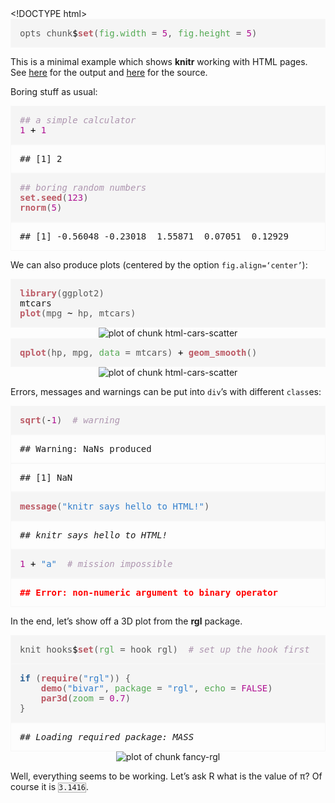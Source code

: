 <!DOCTYPE html>
<html>
<head>
<style type="text/css">
.knitr.inline {
  background-color: #f7f7f7;
  border:solid 1px #B0B0B0;
}
.error {
	font-weight: bold;
	color: #FF0000;
},
.warning {
	font-weight: bold;
}
.message {
	font-style: italic;
}
.source, .output, .warning, .error, .message {
	padding: 0em 1em;
  border:solid 1px #F7F7F7;
}
.source {
  background-color: #f5f5f5;
}
.rimage.left {
  text-align: left;
}
.rimage.right {
  text-align: right;
}
.rimage.center {
  text-align: center;
}
.hl.num {
  color: #AF0F91;
}
.hl.str {
  color: #317ECC;
}
.hl.com {
  color: #AD95AF;
  font-style: italic;
}
.hl.opt {
  color: #000000;
}
.hl.std {
  color: #585858;
}
.hl.kwa {
  color: #295F94;
  font-weight: bold;
}
.hl.kwb {
  color: #B05A65;
}
.hl.kwc {
  color: #55aa55;
}
.hl.kwd {
  color: #BC5A65;
  font-weight: bold;
}
</style>
  <title>A minimal knitr example in HTML</title>
</head>
<body>
<div class="chunk" id="unnamed-chunk-1"><div class="rcode"><div class="source"><pre class="knitr r"><span class="hl std">opts_chunk</span><span class="hl opt">$</span><span class="hl kwd">set</span><span class="hl std">(</span><span class="hl kwc">fig.width</span> <span class="hl std">=</span> <span class="hl num">5</span><span class="hl std">,</span> <span class="hl kwc">fig.height</span> <span class="hl std">=</span> <span class="hl num">5</span><span class="hl std">)</span>
</pre></div>
</div></div>


  <p>This is a minimal example which shows <strong>knitr</strong>
  working with HTML
  pages. See <a href="https://bitbucket.org/stat/knitr/downloads/003-minimal.html">here</a>
  for the output and
  <a href="https://github.com/yihui/knitr-examples/blob/master/003-minimal.Rhtml">here</a>
  for the source.</p>

  <p>Boring stuff as usual:</p>

<div class="chunk" id="unnamed-chunk-2"><div class="rcode"><div class="source"><pre class="knitr r"><span class="hl com">## a simple calculator</span>
<span class="hl num">1</span> <span class="hl opt">+</span> <span class="hl num">1</span>
</pre></div>
<div class="output"><pre class="knitr r">## [1] 2
</pre></div>
<div class="source"><pre class="knitr r"><span class="hl com">## boring random numbers</span>
<span class="hl kwd">set.seed</span><span class="hl std">(</span><span class="hl num">123</span><span class="hl std">)</span>
<span class="hl kwd">rnorm</span><span class="hl std">(</span><span class="hl num">5</span><span class="hl std">)</span>
</pre></div>
<div class="output"><pre class="knitr r">## [1] -0.56048 -0.23018  1.55871  0.07051  0.12929
</pre></div>
</div></div>


  <p>We can also produce plots (centered by the
  option <code>fig.align='center'</code>):</p>

<div class="chunk" id="html-cars-scatter"><div class="rcode"><div class="source"><pre class="knitr r"><span class="hl kwd">library</span><span class="hl std">(ggplot2)</span>
<span class="h1 kwd">mtcars</span> 
<span class="hl kwd">plot</span><span class="hl std">(mpg</span> <span class="hl opt">~</span> <span class="hl std">hp, mtcars)</span>
</pre></div>
</div><div class="rimage center"><img src="figure/html-cars-scatter1.png" title="plot of chunk html-cars-scatter" alt="plot of chunk html-cars-scatter" class="plot" /></div><div class="rcode">
<div class="source"><pre class="knitr r"><span class="hl kwd">qplot</span><span class="hl std">(hp, mpg,</span> <span class="hl kwc">data</span> <span class="hl std">= mtcars)</span> <span class="hl opt">+</span> <span class="hl kwd">geom_smooth</span><span class="hl std">()</span>
</pre></div>
</div><div class="rimage center"><img src="figure/html-cars-scatter2.png" title="plot of chunk html-cars-scatter" alt="plot of chunk html-cars-scatter" class="plot" /></div></div>


  <p>Errors, messages and warnings can be put into <code>div</code>'s
  with different <code>class</code>es:</p>

<div class="chunk" id="unnamed-chunk-3"><div class="rcode"><div class="source"><pre class="knitr r"><span class="hl kwd">sqrt</span><span class="hl std">(</span><span class="hl opt">-</span><span class="hl num">1</span><span class="hl std">)</span>  <span class="hl com"># warning</span>
</pre></div>
<div class="warning"><pre class="knitr r">## Warning: NaNs produced
</pre></div>
<div class="output"><pre class="knitr r">## [1] NaN
</pre></div>
<div class="source"><pre class="knitr r"><span class="hl kwd">message</span><span class="hl std">(</span><span class="hl str">&quot;knitr says hello to HTML!&quot;</span><span class="hl std">)</span>
</pre></div>
<div class="message"><pre class="knitr r">## knitr says hello to HTML!
</pre></div>
<div class="source"><pre class="knitr r"><span class="hl num">1</span> <span class="hl opt">+</span> <span class="hl str">&quot;a&quot;</span>  <span class="hl com"># mission impossible</span>
</pre></div>
<div class="error"><pre class="knitr r">## Error: non-numeric argument to binary operator
</pre></div>
</div></div>


  <p>In the end, let's show off a 3D plot from
  the <strong>rgl</strong> package.</p>

<div class="chunk" id="unnamed-chunk-4"><div class="rcode"><div class="source"><pre class="knitr r"><span class="hl std">knit_hooks</span><span class="hl opt">$</span><span class="hl kwd">set</span><span class="hl std">(</span><span class="hl kwc">rgl</span> <span class="hl std">= hook_rgl)</span>  <span class="hl com"># set up the hook first</span>
</pre></div>
</div></div>


<div class="chunk" id="fancy-rgl"><div class="rcode"><div class="source"><pre class="knitr r"><span class="hl kwa">if</span> <span class="hl std">(</span><span class="hl kwd">require</span><span class="hl std">(</span><span class="hl str">&quot;rgl&quot;</span><span class="hl std">)) {</span>
    <span class="hl kwd">demo</span><span class="hl std">(</span><span class="hl str">&quot;bivar&quot;</span><span class="hl std">,</span> <span class="hl kwc">package</span> <span class="hl std">=</span> <span class="hl str">&quot;rgl&quot;</span><span class="hl std">,</span> <span class="hl kwc">echo</span> <span class="hl std">=</span> <span class="hl num">FALSE</span><span class="hl std">)</span>
    <span class="hl kwd">par3d</span><span class="hl std">(</span><span class="hl kwc">zoom</span> <span class="hl std">=</span> <span class="hl num">0.7</span><span class="hl std">)</span>
<span class="hl std">}</span>
</pre></div>
<div class="message"><pre class="knitr r">## Loading required package: MASS
</pre></div>
</div><div class="rimage center"><img src="figure/fancy-rgl.png" title="plot of chunk fancy-rgl" alt="plot of chunk fancy-rgl" class="plot" /></div></div>


  <p>Well, everything seems to be working. Let's ask R what is the
  value of &pi;? Of course it is <code class="knitr inline">3.1416</code>.</p>

</body>
</html>
